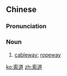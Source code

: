 ==Chinese==
{{zh-forms}}

===Pronunciation===
{{zh-pron
|m=suǒdào
|c=sok3 dou6
|mn=qz:soh-tō͘/xm,zz:soh-tō
|cat=n
}}

===Noun===
{{zh-noun}}

# [[cableway]]; [[ropeway]]

[[ko:索道]]
[[zh:索道]]